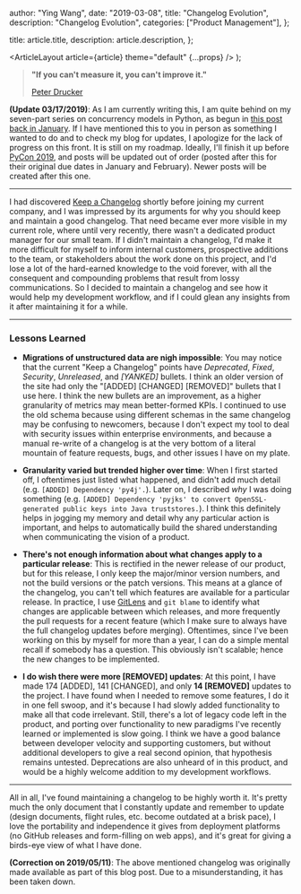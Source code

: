 
  author: "Ying Wang",
  date: "2019-03-08",
  title: "Changelog Evolution",
  description: "Changelog Evolution",
  categories: ["Product Management"],
};

  title: article.title,
  description: article.description,
};

  <ArticleLayout article={article} theme="default" {...props} />
);

> **"If you can't measure it, you can't improve it."**
>
> [Peter Drucker](https://en.wikipedia.org/wiki/Peter_Drucker)

**(Update 03/17/2019)**: As I am currently writing this, I am quite behind on my
seven-part series on concurrency models in Python, as begun in [this post back
in January](/posts/2019/01/11/concurrency_with_python_why). If I have mentioned
this to you in person as something I wanted to do and to check my blog for
updates, I apologize for the lack of progress on this front. It is still on my
roadmap. Ideally, I'll finish it up before [PyCon
2019](https://us.pycon.org/2019/), and posts will be updated out of order
(posted after this for their original due dates in January and February). Newer
posts will be created after this one.

---

I had discovered [Keep a Changelog](https://keepachangelog.com/en/1.0.0/)
shortly before joining my current company, and I was impressed by its arguments
for why you should keep and maintain a good changelog. That need became ever
more visible in my current role, where until very recently, there wasn't a
dedicated product manager for our small team. If I didn't maintain a changelog,
I'd make it more difficult for myself to inform internal customers, prospective
additions to the team, or stakeholders about the work done on this project, and
I'd lose a lot of the hard-earned knowledge to the void forever, with all the
consequent and compounding problems that result from lossy communications. So I
decided to maintain a changelog and see how it would help my development
workflow, and if I could glean any insights from it after maintaining it for a
while.

---

### Lessons Learned

- **Migrations of unstructured data are nigh impossible**: You may notice that
  the current "Keep a Changelog" points have _Deprecated_, _Fixed_, _Security_,
  _Unreleased_, and _[YANKED]_ bullets. I think an older version of the site had
  only the "[ADDED] [CHANGED] [REMOVED]" bullets that I use here. I think the
  new bullets are an improvement, as a higher granularity of metrics may mean
  better-formed KPIs. I continued to use the old schema because using different
  schemas in the same changelog may be confusing to newcomers, because I don't
  expect my tool to deal with security issues within enterprise environments,
  and because a manual re-write of a changelog is at the very bottom of a
  literal mountain of feature requests, bugs, and other issues I have on my
  plate.

- **Granularity varied but trended higher over time**: When I first started off,
  I oftentimes just listed what happened, and didn't add much detail (e.g.
  `[ADDED] Dependency 'py4j'.`). Later on, I described _why_ I was doing
  something (e.g. `[ADDED] Dependency 'pyjks' to convert OpenSSL-generated
public keys into Java truststores.`). I think this definitely helps in jogging
  my memory and detail why any particular action is important, and helps to
  automatically build the shared understanding when communicating the vision of
  a product.

- **There's not enough information about what changes apply to a particular
  release**: This is rectified in the newer release of our product, but for this
  release, I only keep the major/minor version numbers, and not the build
  versions or the patch versions. This means at a glance of the changelog, you
  can't tell which features are available for a particular release. In practice,
  I use [GitLens](https://gitlens.amod.io/) and `git blame` to identify what
  changes are applicable between which releases, and more frequently the pull
  requests for a recent feature (which I make sure to always have the full
  changelog updates before merging). Oftentimes, since I've been working on this
  by myself for more than a year, I can do a simple mental recall if somebody
  has a question. This obviously isn't scalable; hence the new changes to be
  implemented.

- **I do wish there were more [REMOVED] updates**: At this point, I have made
  174 [ADDED], 141 [CHANGED], and only **14 [REMOVED]** updates to the project.
  I have found when I needed to remove some features, I do it in one fell swoop,
  and it's because I had slowly added functionality to make all that code
  irrelevant. Still, there's a lot of legacy code left in the product, and
  porting over functionality to new paradigms I've recently learned or
  implemented is slow going. I think we have a good balance between developer
  velocity and supporting customers, but without additional developers to give a
  real second opinion, that hypothesis remains untested. Deprecations are also
  unheard of in this product, and would be a highly welcome addition to my
  development workflows.

---

All in all, I've found maintaining a changelog to be highly worth it. It's
pretty much the only document that I constantly update and remember to update
(design documents, flight rules, etc. become outdated at a brisk pace), I love
the portability and independence it gives from deployment platforms (no GitHub
releases and form-filling on web apps), and it's great for giving a birds-eye
view of what I have done.

**(Correction on 2019/05/11)**: The above mentioned changelog was originally
made available as part of this blog post. Due to a misunderstanding, it has been
taken down.
